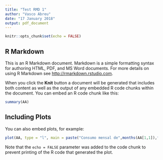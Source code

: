 ```yaml
---
title: "Test RMD 1"
author: "Vasco Abreu"
date: "17 January 2018"
output: pdf_document
---
```


```r
knitr::opts_chunk$set(echo = FALSE)
```

## R Markdown

This is an R Markdown document. Markdown is a simple formatting syntax for authoring HTML, PDF, and MS Word documents. For more details on using R Markdown see <http://rmarkdown.rstudio.com>.

When you click the **Knit** button a document will be generated that includes both content as well as the output of any embedded R code chunks within the document. You can embed an R code chunk like this:

```r
summary(AA)
```




## Including Plots

You can also embed plots, for example:

```r
plot(AA, type = "l", main = paste("Consumo mensal de",months(AA[1,1]),format(AA[1,1],'%Y')), col="red")
```

Note that the `echo = FALSE` parameter was added to the code chunk to prevent printing of the R code that generated the plot.
